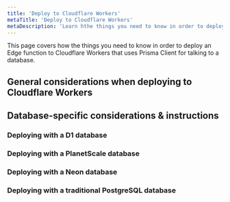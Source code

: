 ```yaml
---
title: 'Deploy to Cloudflare Workers'
metaTitle: 'Deploy to Cloudflare Workers'
metaDescription: 'Learn hthe things you need to know in order to deploy an Edge function that uses Prisma Client for talking to a database.'
---
```


<TopBlock>

This page covers how the things you need to know in order to deploy an Edge function to Cloudflare Workers that uses Prisma Client for talking to a database.

</TopBlock>

## General considerations when deploying to Cloudflare Workers

## Database-specific considerations & instructions

### Deploying with a D1 database

### Deploying with a PlanetScale database

### Deploying with a Neon database

### Deploying with a traditional PostgreSQL database
